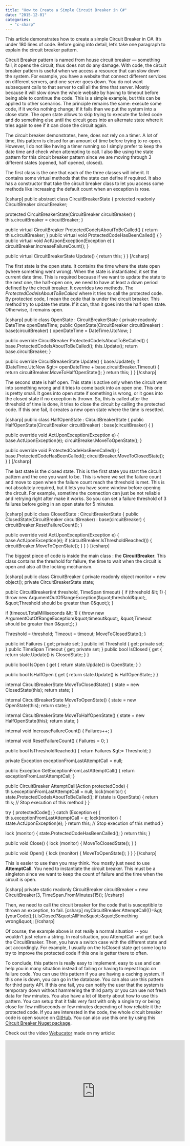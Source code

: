 ```yaml
---
title: "How to Create a Simple Circuit Breaker in C#"
date: "2015-12-01"
categories: 
  - "c-sharp"
---
```


This article demonstrates how to create a simple Circuit Breaker in C#. It’s under 180 lines of code. Before going into detail, let’s take one paragraph to explain the circuit breaker pattern.

Circuit Breaker pattern is named from house circuit breaker — something fail, it opens the circuit, thus does not do any damage. With code, the circuit breaker pattern is useful when we access a resource that can slow down the system. For example, you have a website that connect different services on different servers, and one server goes down. You do not want subsequent calls to that server to call all the time that server. Mostly because it will slow down the whole website by having to timeout before being able to continue the code. This is a simple example, but this can be applied to other scenarios. The principle remains the same: execute some code, if it works nothing change; if it fails than we put the system into a close state. The open state allows to skip trying to execute the failed code and do something else until the circuit goes into an alternate state where it tries again to see if it can close the circuit again.

The circuit breaker demonstrates, here, does not rely on a timer. A lot of time, this pattern is closed for an amount of time before trying to re-open. However, I do not like having a timer running so I simply prefer to keep the date time and check when attempting to call. I also like using the state pattern for this circuit breaker pattern since we are moving through 3 different states (opened, half opened, closed).

The first class is the one that each of the three classes will inherit. It contains some virtual methods that the state can define if required. It also has a constructor that take the circuit breaker class to let you access some methods like increasing the default count when an exception is rose.

\[csharp\] public abstract class CircuitBreakerState { protected readonly CircuitBreaker circuitBreaker;

protected CircuitBreakerState(CircuitBreaker circuitBreaker) { this.circuitBreaker = circuitBreaker; }

public virtual CircuitBreaker ProtectedCodeIsAboutToBeCalled() { return this.circuitBreaker; } public virtual void ProtectedCodeHasBeenCalled() { } public virtual void ActUponException(Exception e) { circuitBreaker.IncreaseFailureCount(); }

public virtual CircuitBreakerState Update() { return this; } } \[/csharp\]

The first state is the open state. It contains the time where the state open (where something went wrong). When the state is instantiated, it set the current date time. This is required because if we want to update the state to the next one, the half-open one, we need to have at least a down period defined by the circuit breaker. It overrides two methods. The _ProtectedCodeIsAboutToBeCalled_ where it tries to call the protected code. By protected code, I mean the code that is under the circuit breaker. This method try to update the state. If it can, than it goes into the half open state. Otherwise, it remains open.

\[csharp\] public class OpenState : CircuitBreakerState { private readonly DateTime openDateTime; public OpenState(CircuitBreaker circuitBreaker) : base(circuitBreaker) { openDateTime = DateTime.UtcNow; }

public override CircuitBreaker ProtectedCodeIsAboutToBeCalled() { base.ProtectedCodeIsAboutToBeCalled(); this.Update(); return base.circuitBreaker; }

public override CircuitBreakerState Update() { base.Update(); if (DateTime.UtcNow &amp;gt;= openDateTime + base.circuitBreaker.Timeout) { return circuitBreaker.MoveToHalfOpenState(); } return this; } } \[/csharp\]

The second state is half open. This state is active only when the circuit went into something wrong and it tries to come back into an open one. This one is pretty small. It goes into open state if something is wrong, or it goes into the closed state if no exception is thrown. So, this is called after the threshold of time is done, it tries to close the circuit by calling the protected code. If this one fail, it creates a new open state where the time is resetted.

\[csharp\] public class HalfOpenState : CircuitBreakerState { public HalfOpenState(CircuitBreaker circuitBreaker) : base(circuitBreaker) { }

public override void ActUponException(Exception e) { base.ActUponException(e); circuitBreaker.MoveToOpenState(); }

public override void ProtectedCodeHasBeenCalled() { base.ProtectedCodeHasBeenCalled(); circuitBreaker.MoveToClosedState(); } } \[/csharp\]

The last state is the closed state. This is the first state you start the circuit pattern and the one you want to be. This is where we set the failure count and move to open when the failure count reach the threshold is met. This is not absolutely required, but it lets you have some window before opening the circuit. For example, sometime the connection can just be not reliable and retrying right after make it works. So you can set a failure threshold of 3 failures before going in an open state for 5 minutes.

\[csharp\] public class ClosedState : CircuitBreakerState { public ClosedState(CircuitBreaker circuitBreaker) : base(circuitBreaker) { circuitBreaker.ResetFailureCount(); }

public override void ActUponException(Exception e) { base.ActUponException(e); if (circuitBreaker.IsThresholdReached()) { circuitBreaker.MoveToOpenState(); } } } \[/csharp\]

The biggest piece of code is inside the main class : the **CircuitBreaker**. This class contains the threshold for failure, the time to wait when the circuit is open and also all the locking mechanism.

\[csharp\] public class CircuitBreaker { private readonly object monitor = new object(); private CircuitBreakerState state;

public CircuitBreaker(int threshold, TimeSpan timeout) { if (threshold &amp;lt; 1) { throw new ArgumentOutOfRangeException(&amp;quot;threshold&amp;quot;, &amp;quot;Threshold should be greater than 0&amp;quot;); }

if (timeout.TotalMilliseconds &amp;lt; 1) { throw new ArgumentOutOfRangeException(&amp;quot;timeout&amp;quot;, &amp;quot;Timeout should be greater than 0&amp;quot;); }

Threshold = threshold; Timeout = timeout; MoveToClosedState(); }

public int Failures { get; private set; } public int Threshold { get; private set; } public TimeSpan Timeout { get; private set; } public bool IsClosed { get { return state.Update() is ClosedState; } }

public bool IsOpen { get { return state.Update() is OpenState; } }

public bool IsHalfOpen { get { return state.Update() is HalfOpenState; } }

internal CircuitBreakerState MoveToClosedState() { state = new ClosedState(this); return state; }

internal CircuitBreakerState MoveToOpenState() { state = new OpenState(this); return state; }

internal CircuitBreakerState MoveToHalfOpenState() { state = new HalfOpenState(this); return state; }

internal void IncreaseFailureCount() { Failures++; }

internal void ResetFailureCount() { Failures = 0; }

public bool IsThresholdReached() { return Failures &amp;gt;= Threshold; }

private Exception exceptionFromLastAttemptCall = null;

public Exception GetExceptionFromLastAttemptCall() { return exceptionFromLastAttemptCall; }

public CircuitBreaker AttemptCall(Action protectedCode) { this.exceptionFromLastAttemptCall = null; lock(monitor) { state.ProtectedCodeIsAboutToBeCalled(); if (state is OpenState) { return this; // Stop execution of this method } }

try { protectedCode(); } catch (Exception e) { this.exceptionFromLastAttemptCall = e; lock(monitor) { state.ActUponException(e); } return this; // Stop execution of this method }

lock (monitor) { state.ProtectedCodeHasBeenCalled(); } return this; }

public void Close() { lock (monitor) { MoveToClosedState(); } }

public void Open() { lock (monitor) { MoveToOpenState(); } } } \[/csharp\]

This is easier to use than you may think. You mostly just need to use **AttemptCall**. You need to instantiate the circuit breaker. This must be a singleton since we want to keep the count of failure and the time when the circuit is open.

\[csharp\] private static readonly CircuitBreaker circuitBreaker = new CircuitBreaker(3, TimeSpan.FromMinutes(15)); \[/csharp\]

Then, we need to call the circuit breaker for the code that is susceptible to thrown an exception, to fail. \[csharp\] myCircuitBreaker.AttemptCall(()=&amp;gt;{yourCode();}).IsClosed?&amp;quot;AllFine&amp;quot;:&amp;quot;Something wrong&amp;quot;; \[/csharp\]

Of course, the example above is not really a normal situation -- you wouldn't just return a string. In real situation, you AttemptCall and get back the CircuitBreaker. Then, you have a switch case with the different state and act accordingly. For example, I usually on the IsClosed state get some log to try to improve the protected code if this one is getter there to often.

To conclude, this pattern is really easy to implement, easy to use and can help you in many situation instead of failing or having to repeat logic on failure code. You can use this pattern if you are having a caching system. If this one is down, you can go in the database. You can also use this pattern for third party API. If this one fail, you can notify the user that the system is temporary down without hammering the third party or you can use not fresh data for few minutes. You also have a lot of liberty about how to use this pattern. You can setup that it fails very fast with only a single try or being close for few milliseconds or few minutes depending of how reliable it the protected code. If you are interested in the code, the whole circuit breaker code is open source on [GitHub](https://github.com/MrDesjardins/DotNetCircuitBreaker). You can also use this one by using this [Circuit Breaker Nuget package](https://www.nuget.org/packages/DotNetCircuitBreaker/).

Check out the video [Webucator](https://www.webucator.com/microsoft-training/csharp.cfm) made on my article: 

<iframe width="560" height="315" src="https://www.youtube.com/embed/BEznxN6MJIk" frameborder="0" allowfullscreen></iframe>
